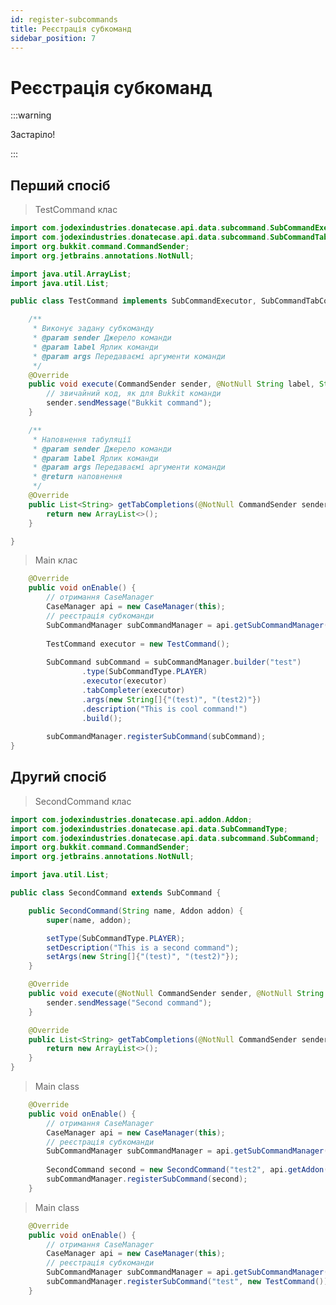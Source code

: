 ```yaml
---
id: register-subcommands
title: Реєстрація субкоманд
sidebar_position: 7
---
```

# Реєстрація субкоманд

:::warning

Застаріло!

:::

## Перший спосіб
> TestCommand клас
```java
import com.jodexindustries.donatecase.api.data.subcommand.SubCommandExecutor;
import com.jodexindustries.donatecase.api.data.subcommand.SubCommandTabCompleter;
import org.bukkit.command.CommandSender;
import org.jetbrains.annotations.NotNull;

import java.util.ArrayList;
import java.util.List;

public class TestCommand implements SubCommandExecutor, SubCommandTabCompleter {

    /**
     * Виконує задану субкоманду
     * @param sender Джерело команди
     * @param label Ярлик команди
     * @param args Передаваємі аргументи команди
     */
    @Override
    public void execute(CommandSender sender, @NotNull String label, String[] args) {
        // звичайний код, як для Bukkit команди
        sender.sendMessage("Bukkit command");
    }

    /**
     * Наповнення табуляції
     * @param sender Джерело команди
     * @param label Ярлик команди
     * @param args Передаваємі аргументи команди
     * @return наповнення
     */
    @Override
    public List<String> getTabCompletions(@NotNull CommandSender sender, @NotNull String label, String[] args) {
        return new ArrayList<>();
    }

}
```

> Main клас
```java
    @Override
    public void onEnable() {
        // отримання CaseManager
        CaseManager api = new CaseManager(this);
        // реєстрація субкоманди
        SubCommandManager subCommandManager = api.getSubCommandManager();
    
        TestCommand executor = new TestCommand();
    
        SubCommand subCommand = subCommandManager.builder("test")
                .type(SubCommandType.PLAYER)
                .executor(executor)
                .tabCompleter(executor)
                .args(new String[]{"(test)", "(test2)"})
                .description("This is cool command!")
                .build();
    
        subCommandManager.registerSubCommand(subCommand);
}
```

## Другий спосіб
> SecondCommand клас
```java
import com.jodexindustries.donatecase.api.addon.Addon;
import com.jodexindustries.donatecase.api.data.SubCommandType;
import com.jodexindustries.donatecase.api.data.subcommand.SubCommand;
import org.bukkit.command.CommandSender;
import org.jetbrains.annotations.NotNull;

import java.util.List;

public class SecondCommand extends SubCommand {

    public SecondCommand(String name, Addon addon) {
        super(name, addon);

        setType(SubCommandType.PLAYER);
        setDescription("This is a second command");
        setArgs(new String[]{"(test)", "(test2)"});
    }

    @Override
    public void execute(@NotNull CommandSender sender, @NotNull String label, String[] args) {
        sender.sendMessage("Second command");
    }

    @Override
    public List<String> getTabCompletions(@NotNull CommandSender sender, @NotNull String label, String[] args) {
        return new ArrayList<>();
    }
}
```

> Main class
```java
    @Override
    public void onEnable() {
        // отримання CaseManager
        CaseManager api = new CaseManager(this);
        // реєстрація субкоманди
        SubCommandManager subCommandManager = api.getSubCommandManager();
        
        SecondCommand second = new SecondCommand("test2", api.getAddon());
        subCommandManager.registerSubCommand(second);
    }
```

> Main class
```java
    @Override
    public void onEnable() {
        // отримання CaseManager
        CaseManager api = new CaseManager(this);
        // реєстрація субкоманди
        SubCommandManager subCommandManager = api.getSubCommandManager();
        subCommandManager.registerSubCommand("test", new TestCommand());
    }
```